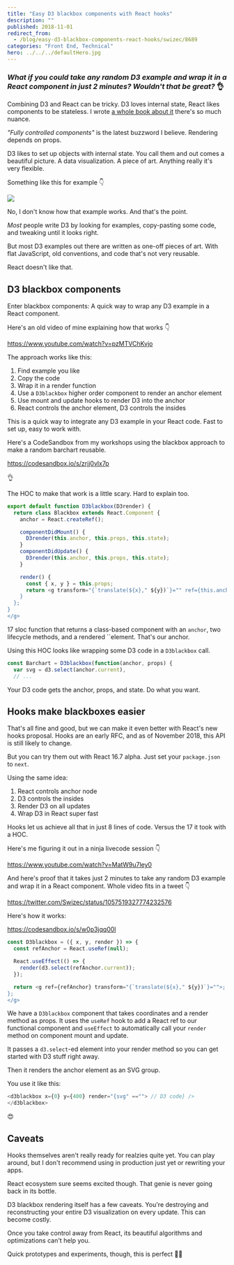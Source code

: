 ```yaml
---
title: "Easy D3 blackbox components with React hooks"
description: ""
published: 2018-11-01
redirect_from:
  - /blog/easy-d3-blackbox-components-react-hooks/swizec/8689
categories: "Front End, Technical"
hero: ../../../defaultHero.jpg
---
```


### _What if you could take any random D3 example and wrap it in a React component in just 2 minutes? Wouldn't that be great?_ 👌

Combining D3 and React can be tricky. D3 loves internal state, React likes components to be stateless. I wrote [a whole book about it](https://gum.co/pMtnZ) there's so much nuance.

_"Fully controlled components"_ is the latest buzzword I believe. Rendering depends on props.

D3 likes to set up objects with internal state. You call them and out comes a beautiful picture. A data visualization. A piece of art. Anything really it's very flexible.

Something like this for example 👇

[![](https://swizec.com/wp-content/uploads/2018/11/animated-line.gif)](http://blockbuilder.org/kafunk/91f7b870b79c2f104f1ebacf4197c9dc)

No, I don't know how that example works. And that's the point.

_Most_ people write D3 by looking for examples, copy-pasting some code, and tweaking until it looks right.

But most D3 examples out there are written as one-off pieces of art. With flat JavaScript, old conventions, and code that's not very reusable.

React doesn't like that.

## D3 blackbox components

Enter blackbox components: A quick way to wrap any D3 example in a React component.

Here's an old video of mine explaining how that works 👇

https://www.youtube.com/watch?v=pzMTVChKvjo

The approach works like this:

1.  Find example you like
2.  Copy the code
3.  Wrap it in a render function
4.  Use a `D3blackbox` higher order component to render an anchor element
5.  Use mount and update hooks to render D3 into the anchor
6.  React controls the anchor element, D3 controls the insides

This is a quick way to integrate any D3 example in your React code. Fast to set up, easy to work with.

Here's a CodeSandbox from my workshops using the blackbox approach to make a random barchart reusable.

https://codesandbox.io/s/zrjj0vlx7p

👌

The HOC to make that work is a little scary. Hard to explain too.

```javascript
export default function D3blackbox(D3render) {
  return class Blackbox extends React.Component {
    anchor = React.createRef();

    componentDidMount() {
      D3render(this.anchor, this.props, this.state);
    }
    componentDidUpdate() {
      D3render(this.anchor, this.props, this.state);
    }

    render() {
      const { x, y } = this.props;
      return <g transform="{`translate(${x}," ${y})`}="" ref={this.anchor}>;
    }
  };
}
</g>
```

17 sloc function that returns a class-based component with an `anchor`, two lifecycle methods, and a rendered ``element. That's our anchor.

Using this HOC looks like wrapping some D3 code in a `D3blackbox` call.

```javascript
const Barchart = D3blackbox(function(anchor, props) {
  var svg = d3.select(anchor.current),
  // ...
```

Your D3 code gets the anchor, props, and state. Do what you want.

## Hooks make blackboxes easier

That's all fine and good, but we can make it even better with React's new hooks proposal. Hooks are an early RFC, and as of November 2018, this API is still likely to change.

But you can try them out with React 16.7 alpha. Just set your `package.json` to `next`.

Using the same idea:

1.  React controls anchor node
2.  D3 controls the insides
3.  Render D3 on all updates
4.  Wrap D3 in React super fast

Hooks let us achieve all that in just 8 lines of code. Versus the 17 it took with a HOC.

Here's me figuring it out in a ninja livecode session 👇

https://www.youtube.com/watch?v=MatW9u7ley0

And here's proof that it takes just 2 minutes to take any random D3 example and wrap it in a React component. Whole video fits in a tweet 👇

https://twitter.com/Swizec/status/1057519327774232576

Here's how it works:

https://codesandbox.io/s/w0p3jqq00l

```javascript
const D3blackbox = ({ x, y, render }) => {
  const refAnchor = React.useRef(null);

  React.useEffect(() => {
    render(d3.select(refAnchor.current));
  });

  return <g ref={refAnchor} transform="{`translate(${x}," ${y})`}="">;
};
</g>
```

We have a `D3blackbox` component that takes coordinates and a render method as props. It uses the `useRef` hook to add a React ref to our functional component and `useEffect` to automatically call your `render` method on component mount and update.

It passes a `d3.select`-ed element into your render method so you can get started with D3 stuff right away.

Then it renders the anchor element as an SVG group.

You use it like this:

```javascript
<d3blackbox x={0} y={400} render="{svg" ==""> // D3 code} />
</d3blackbox>
```

😍

## Caveats

Hooks themselves aren't really ready for realzies quite yet. You can play around, but I don't recommend using in production just yet or rewriting your apps.

React ecosystem sure seems excited though. That genie is never going back in its bottle.

D3 blackbox rendering itself has a few caveats. You're destroying and reconstructing your entire D3 visualization on every update. This can become costly.

Once you take control away from React, its beautiful algorithms and optimizations can't help you.

Quick prototypes and experiments, though, this is perfect 👍🏼
